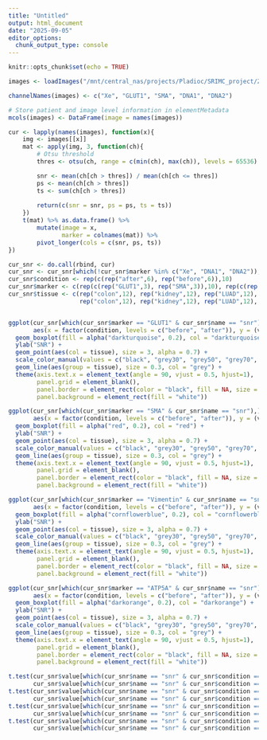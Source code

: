 ```yaml
---
title: "Untitled"
output: html_document
date: "2025-09-05"
editor_options: 
  chunk_output_type: console
---
```


```r
knitr::opts_chunk$set(echo = TRUE)
```

```r

images <- loadImages("/mnt/central_nas/projects/Pladioc/SRIMC_project/Zenodo/Extended_Data_2/images_SNR/")

```

```r

channelNames(images) <- c("Xe", "GLUT1", "SMA", "DNA1", "DNA2")

# Store patient and image level information in elementMetadata
mcols(images) <- DataFrame(image = names(images))

cur <- lapply(names(images), function(x){
    img <- images[[x]]
    mat <- apply(img, 3, function(ch){
        # Otsu threshold
        thres <- otsu(ch, range = c(min(ch), max(ch)), levels = 65536)

        snr <- mean(ch[ch > thres]) / mean(ch[ch <= thres])
        ps <- mean(ch[ch > thres])
        ts <- sum(ch[ch > thres])
        
        return(c(snr = snr, ps = ps, ts = ts))
    })
    t(mat) %>% as.data.frame() %>% 
        mutate(image = x,
               marker = colnames(mat)) %>% 
        pivot_longer(cols = c(snr, ps, ts))
})

cur_snr <- do.call(rbind, cur)
cur_snr <- cur_snr[which(!cur_snr$marker %in% c("Xe", "DNA1", "DNA2")),]
cur_snr$condition <- rep(c(rep("after",6), rep("before",6)),10)
cur_snr$marker <- c(rep(c(rep("GLUT1",3), rep("SMA",3)),10), rep(c(rep("Vimentin",3), rep("ATP5A",3)),10))
cur_snr$tissue <- c(rep("colon",12), rep("kidney",12), rep("LUAD",12), rep("lung",12), rep("placenta",12),
                    rep("colon",12), rep("kidney",12), rep("LUAD",12), rep("lung",12), rep("placenta",12))


ggplot(cur_snr[which(cur_snr$marker == "GLUT1" & cur_snr$name == "snr"),], 
       aes(x = factor(condition, levels = c("before", "after")), y = (value))) +
  geom_boxplot(fill = alpha("darkturquoise", 0.2), col = "darkturquoise") +
  ylab("SNR") +
  geom_point(aes(col = tissue), size = 3, alpha = 0.7) +
  scale_color_manual(values = c("black", "grey30", "grey50", "grey70", "grey85")) +
  geom_line(aes(group = tissue), size = 0.3, col = "grey") +
  theme(axis.text.x = element_text(angle = 90, vjust = 0.5, hjust=1),
        panel.grid = element_blank(),
        panel.border = element_rect(color = "black", fill = NA, size = 0.5),
        panel.background = element_rect(fill = "white")) 

ggplot(cur_snr[which(cur_snr$marker == "SMA" & cur_snr$name == "snr"),], 
       aes(x = factor(condition, levels = c("before", "after")), y = (value))) +
  geom_boxplot(fill = alpha("red", 0.2), col = "red") +
  ylab("SNR") +
  geom_point(aes(col = tissue), size = 3, alpha = 0.7) +
  scale_color_manual(values = c("black", "grey30", "grey50", "grey70", "grey85")) +
  geom_line(aes(group = tissue), size = 0.3, col = "grey") +
  theme(axis.text.x = element_text(angle = 90, vjust = 0.5, hjust=1),
        panel.grid = element_blank(),
        panel.border = element_rect(color = "black", fill = NA, size = 0.5),
        panel.background = element_rect(fill = "white")) 

ggplot(cur_snr[which(cur_snr$marker == "Vimentin" & cur_snr$name == "snr"),], 
       aes(x = factor(condition, levels = c("before", "after")), y = (value))) +
  geom_boxplot(fill = alpha("cornflowerblue", 0.2), col = "cornflowerblue") +
  ylab("SNR") +
  geom_point(aes(col = tissue), size = 3, alpha = 0.7) +
  scale_color_manual(values = c("black", "grey30", "grey50", "grey70", "grey85")) +
  geom_line(aes(group = tissue), size = 0.3, col = "grey") +
  theme(axis.text.x = element_text(angle = 90, vjust = 0.5, hjust=1),
        panel.grid = element_blank(),
        panel.border = element_rect(color = "black", fill = NA, size = 0.5),
        panel.background = element_rect(fill = "white")) 

ggplot(cur_snr[which(cur_snr$marker == "ATP5A" & cur_snr$name == "snr"),], 
       aes(x = factor(condition, levels = c("before", "after")), y = (value))) +
  geom_boxplot(fill = alpha("darkorange", 0.2), col = "darkorange") +
  ylab("SNR") +
  geom_point(aes(col = tissue), size = 3, alpha = 0.7) +
  scale_color_manual(values = c("black", "grey30", "grey50", "grey70", "grey85")) +
  geom_line(aes(group = tissue), size = 0.3, col = "grey") +
  theme(axis.text.x = element_text(angle = 90, vjust = 0.5, hjust=1),
        panel.grid = element_blank(),
        panel.border = element_rect(color = "black", fill = NA, size = 0.5),
        panel.background = element_rect(fill = "white")) 

t.test(cur_snr$value[which(cur_snr$name == "snr" & cur_snr$condition == "before" & cur_snr$marker == "GLUT1")], 
       cur_snr$value[which(cur_snr$name == "snr" & cur_snr$condition == "after" & cur_snr$marker == "GLUT1")], paired = TRUE)
t.test(cur_snr$value[which(cur_snr$name == "snr" & cur_snr$condition == "before" & cur_snr$marker == "SMA")], 
       cur_snr$value[which(cur_snr$name == "snr" & cur_snr$condition == "after" & cur_snr$marker == "SMA")], paired = TRUE)
t.test(cur_snr$value[which(cur_snr$name == "snr" & cur_snr$condition == "before" & cur_snr$marker == "Vimentin")], 
       cur_snr$value[which(cur_snr$name == "snr" & cur_snr$condition == "after" & cur_snr$marker == "Vimentin")], paired = TRUE)
t.test(cur_snr$value[which(cur_snr$name == "snr" & cur_snr$condition == "before" & cur_snr$marker == "ATP5A")], 
       cur_snr$value[which(cur_snr$name == "snr" & cur_snr$condition == "after" & cur_snr$marker == "ATP5A")], paired = TRUE)

```